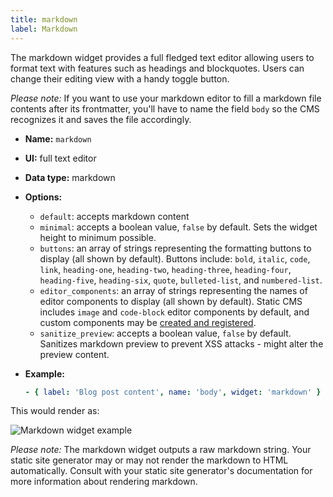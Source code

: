 ```yaml
---
title: markdown
label: Markdown
---
```

The markdown widget provides a full fledged text editor allowing users to format text with features such as headings and blockquotes. Users can change their editing view with a handy toggle button. 

*Please note:* If you want to use your markdown editor to fill a markdown file contents after its frontmatter, you'll have to name the field `body` so the CMS recognizes it and saves the file accordingly.

* **Name:** `markdown`
* **UI:** full text editor
* **Data type:** markdown
* **Options:**

  * `default`: accepts markdown content
  * `minimal`: accepts a boolean value, `false` by default. Sets the widget height to minimum possible.
  * `buttons`: an array of strings representing the formatting buttons to display (all shown by default). Buttons include: `bold`, `italic`, `code`, `link`, `heading-one`, `heading-two`, `heading-three`, `heading-four`, `heading-five`, `heading-six`, `quote`, `bulleted-list`, and `numbered-list`.
  * `editor_components`: an array of strings representing the names of editor components to display (all shown by default). Static CMS includes `image` and `code-block` editor components by default, and custom components may be [created and registered](/docs/custom-widgets/#registereditorcomponent).
  * `sanitize_preview`: accepts a boolean value, `false` by default. Sanitizes markdown preview to prevent XSS attacks - might alter the preview content.
* **Example:**

  ```yaml
  - { label: 'Blog post content', name: 'body', widget: 'markdown' }
  ```

This would render as:

![Markdown widget example](/img/widgets-markdown.png)

*Please note:* The markdown widget outputs a raw markdown string. Your static site generator may or may not render the markdown to HTML automatically. Consult with your static site generator's documentation for more information about rendering markdown.
